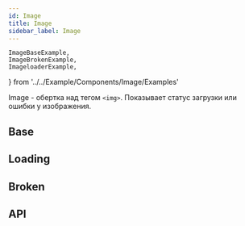 ```yaml
---
id: Image
title: Image
sidebar_label: Image
---
```


	ImageBaseExample,
    ImageBrokenExample,
    ImageloaderExample,
} from '../../Example/Components/Image/Examples'

Image - обертка над тегом `<img>`. Показывает статус загрузки или ошибки у изображения.

## Base

<ImageBaseExample />

## Loading

<ImageloaderExample />

## Broken

<ImageBrokenExample />


## API

<ApiDoc name='Image' />